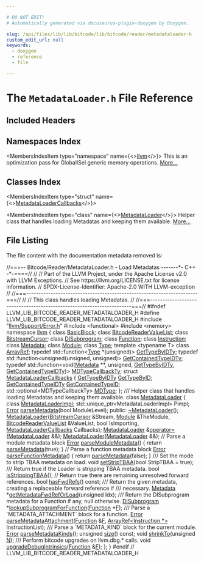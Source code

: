 ```yaml
---

# DO NOT EDIT!
# Automatically generated via docusaurus-plugin-doxygen by Doxygen.

slug: /api/files/lib/lib/bitcode/lib/bitcode/reader/metadataloader-h
custom_edit_url: null
keywords:
  - doxygen
  - reference
  - file

---
```





# The `MetadataLoader.h` File Reference

<DoxygenPage pluginConfig={pluginConfig}>



## Included Headers

<IncludesList>
<IncludesListItem
  filePath="llvm/Support/Error.h"
  permalink="/docs/api/files/include/include/llvm/include/llvm/support/error-h"
  isLocal="true" />
<IncludesListItem
  filePath="functional"
  permalink=""
  isLocal="false" />
<IncludesListItem
  filePath="memory"
  permalink=""
  isLocal="false" />
</IncludesList>

## Namespaces Index

<MembersIndex>

<MembersIndexItem
  type="namespace"
  name={<><a href="/docs/api/namespaces/llvm">llvm</a></>}>
This is an optimization pass for GlobalISel generic memory operations. <a href="/docs/api/namespaces/llvm/#details">More...</a>
</MembersIndexItem>

</MembersIndex>

## Classes Index

<MembersIndex>

<MembersIndexItem
  type="struct"
  name={<><a href="/docs/api/structs/llvm/metadataloadercallbacks">MetadataLoaderCallbacks</a></>}>
</MembersIndexItem>

<MembersIndexItem
  type="class"
  name={<><a href="/docs/api/classes/llvm/metadataloader">MetadataLoader</a></>}>
Helper class that handles loading Metadatas and keeping them available. <a href="/docs/api/classes/llvm/metadataloader/#details">More...</a>
</MembersIndexItem>

</MembersIndex>


## File Listing

The file content with the documentation metadata removed is:

<ProgramListing>

<Link id="l00001" /><CodeLine lineNumber="1"><Highlight kind="comment">//===-- Bitcode/Reader/MetadataLoader.h - Load Metadatas -------&#42;- C++ -&#42;-====//</Highlight><Highlight kind="normal"></Highlight></CodeLine>
<Link id="l00002" /><CodeLine lineNumber="2"><Highlight kind="normal"></Highlight><Highlight kind="comment">//</Highlight><Highlight kind="normal"></Highlight></CodeLine>
<Link id="l00003" /><CodeLine lineNumber="3"><Highlight kind="normal"></Highlight><Highlight kind="comment">// Part of the LLVM Project, under the Apache License v2.0 with LLVM Exceptions.</Highlight><Highlight kind="normal"></Highlight></CodeLine>
<Link id="l00004" /><CodeLine lineNumber="4"><Highlight kind="normal"></Highlight><Highlight kind="comment">// See https://llvm.org/LICENSE.txt for license information.</Highlight><Highlight kind="normal"></Highlight></CodeLine>
<Link id="l00005" /><CodeLine lineNumber="5"><Highlight kind="normal"></Highlight><Highlight kind="comment">// SPDX-License-Identifier: Apache-2.0 WITH LLVM-exception</Highlight><Highlight kind="normal"></Highlight></CodeLine>
<Link id="l00006" /><CodeLine lineNumber="6"><Highlight kind="normal"></Highlight><Highlight kind="comment">//</Highlight><Highlight kind="normal"></Highlight></CodeLine>
<Link id="l00007" /><CodeLine lineNumber="7"><Highlight kind="normal"></Highlight><Highlight kind="comment">//===----------------------------------------------------------------------===//</Highlight><Highlight kind="normal"></Highlight></CodeLine>
<Link id="l00008" /><CodeLine lineNumber="8"><Highlight kind="normal"></Highlight><Highlight kind="comment">//</Highlight><Highlight kind="normal"></Highlight></CodeLine>
<Link id="l00009" /><CodeLine lineNumber="9"><Highlight kind="normal"></Highlight><Highlight kind="comment">// This class handles loading Metadatas.</Highlight><Highlight kind="normal"></Highlight></CodeLine>
<Link id="l00010" /><CodeLine lineNumber="10"><Highlight kind="normal"></Highlight><Highlight kind="comment">//</Highlight><Highlight kind="normal"></Highlight></CodeLine>
<Link id="l00011" /><CodeLine lineNumber="11"><Highlight kind="normal"></Highlight><Highlight kind="comment">//===----------------------------------------------------------------------===//</Highlight><Highlight kind="normal"></Highlight></CodeLine>
<Link id="l00012" /><CodeLine lineNumber="12"><Highlight kind="normal"></Highlight></CodeLine>
<Link id="l00013" /><CodeLine lineNumber="13"><Highlight kind="normal"></Highlight><Highlight kind="preprocessor">#ifndef LLVM&#95;LIB&#95;BITCODE&#95;READER&#95;METADATALOADER&#95;H</Highlight><Highlight kind="normal"></Highlight></CodeLine>
<Link id="l00014" /><CodeLine lineNumber="14"><Highlight kind="normal"></Highlight><Highlight kind="preprocessor">#define LLVM&#95;LIB&#95;BITCODE&#95;READER&#95;METADATALOADER&#95;H</Highlight><Highlight kind="normal"></Highlight></CodeLine>
<Link id="l00015" /><CodeLine lineNumber="15"><Highlight kind="normal"></Highlight></CodeLine>
<Link id="l00016" /><CodeLine lineNumber="16"><Highlight kind="normal"></Highlight><Highlight kind="preprocessor">#include &quot;<a href="/docs/api/files/include/include/llvm/include/llvm/support/error-h">llvm/Support/Error.h</a>&quot;</Highlight><Highlight kind="normal"></Highlight></CodeLine>
<Link id="l00017" /><CodeLine lineNumber="17"><Highlight kind="normal"></Highlight></CodeLine>
<Link id="l00018" /><CodeLine lineNumber="18"><Highlight kind="normal"></Highlight><Highlight kind="preprocessor">#include &lt;functional&gt;</Highlight><Highlight kind="normal"></Highlight></CodeLine>
<Link id="l00019" /><CodeLine lineNumber="19"><Highlight kind="normal"></Highlight><Highlight kind="preprocessor">#include &lt;memory&gt;</Highlight><Highlight kind="normal"></Highlight></CodeLine>
<Link id="l00020" /><CodeLine lineNumber="20"><Highlight kind="normal"></Highlight></CodeLine>
<Link id="l00021" /><CodeLine lineNumber="21"><Highlight kind="normal"></Highlight><Highlight kind="keyword">namespace </Highlight><Highlight kind="normal"><a href="/docs/api/namespaces/llvm">llvm</a> &#123;</Highlight></CodeLine>
<Link id="l00022" /><CodeLine lineNumber="22"><Highlight kind="normal"></Highlight><Highlight kind="keyword">class </Highlight><Highlight kind="normal"><a href="/docs/api/classes/llvm/basicblock">BasicBlock</a>;</Highlight></CodeLine>
<Link id="l00023" /><CodeLine lineNumber="23"><Highlight kind="normal"></Highlight><Highlight kind="keyword">class </Highlight><Highlight kind="normal"><a href="/docs/api/classes/llvm/bitcodereadervaluelist">BitcodeReaderValueList</a>;</Highlight></CodeLine>
<Link id="l00024" /><CodeLine lineNumber="24"><Highlight kind="normal"></Highlight><Highlight kind="keyword">class </Highlight><Highlight kind="normal"><a href="/docs/api/classes/llvm/bitstreamcursor">BitstreamCursor</a>;</Highlight></CodeLine>
<Link id="l00025" /><CodeLine lineNumber="25"><Highlight kind="normal"></Highlight><Highlight kind="keyword">class </Highlight><Highlight kind="normal"><a href="/docs/api/classes/llvm/disubprogram">DISubprogram</a>;</Highlight></CodeLine>
<Link id="l00026" /><CodeLine lineNumber="26"><Highlight kind="normal"></Highlight><Highlight kind="keyword">class </Highlight><Highlight kind="normal"><a href="/docs/api/classes/llvm/function">Function</a>;</Highlight></CodeLine>
<Link id="l00027" /><CodeLine lineNumber="27"><Highlight kind="normal"></Highlight><Highlight kind="keyword">class </Highlight><Highlight kind="normal"><a href="/docs/api/classes/llvm/instruction">Instruction</a>;</Highlight></CodeLine>
<Link id="l00028" /><CodeLine lineNumber="28"><Highlight kind="normal"></Highlight><Highlight kind="keyword">class </Highlight><Highlight kind="normal"><a href="/docs/api/classes/llvm/metadata">Metadata</a>;</Highlight></CodeLine>
<Link id="l00029" /><CodeLine lineNumber="29"><Highlight kind="normal"></Highlight><Highlight kind="keyword">class </Highlight><Highlight kind="normal"><a href="/docs/api/classes/llvm/module">Module</a>;</Highlight></CodeLine>
<Link id="l00030" /><CodeLine lineNumber="30"><Highlight kind="normal"></Highlight><Highlight kind="keyword">class </Highlight><Highlight kind="normal"><a href="/docs/api/classes/llvm/type">Type</a>;</Highlight></CodeLine>
<Link id="l00031" /><CodeLine lineNumber="31"><Highlight kind="normal"></Highlight><Highlight kind="keyword">template</Highlight><Highlight kind="normal"> &lt;</Highlight><Highlight kind="keyword">typename</Highlight><Highlight kind="normal"> T&gt; </Highlight><Highlight kind="keyword">class </Highlight><Highlight kind="normal"><a href="/docs/api/classes/llvm/arrayref">ArrayRef</a>;</Highlight></CodeLine>
<Link id="l00032" /><CodeLine lineNumber="32"><Highlight kind="normal"></Highlight></CodeLine>
<Link id="l00033" /><CodeLine lineNumber="33"><Highlight kind="normal"></Highlight><Highlight kind="keyword">typedef</Highlight><Highlight kind="normal"> std::function&lt;<a href="/docs/api/classes/llvm/type">Type</a> &#42;(unsigned)&gt; <a href="/docs/api/namespaces/llvm/#a23ee5b485c4af83a105d5c878854b978">GetTypeByIDTy</a>;</Highlight></CodeLine>
<Link id="l00034" /><CodeLine lineNumber="34"><Highlight kind="normal"></Highlight></CodeLine>
<Link id="l00035" /><CodeLine lineNumber="35"><Highlight kind="normal"></Highlight><Highlight kind="keyword">typedef</Highlight><Highlight kind="normal"> std::function&lt;unsigned(</Highlight><Highlight kind="keywordtype">unsigned</Highlight><Highlight kind="normal">, </Highlight><Highlight kind="keywordtype">unsigned</Highlight><Highlight kind="normal">)&gt; <a href="/docs/api/namespaces/llvm/#a2d982bab8d9e6a32125c4365e4337a72">GetContainedTypeIDTy</a>;</Highlight></CodeLine>
<Link id="l00036" /><CodeLine lineNumber="36"><Highlight kind="normal"></Highlight></CodeLine>
<Link id="l00037" /><CodeLine lineNumber="37"><Highlight kind="normal"></Highlight><Highlight kind="keyword">typedef</Highlight><Highlight kind="normal"> std::function&lt;void(<a href="/docs/api/classes/llvm/metadata">Metadata</a> &#42;&#42;, </Highlight><Highlight kind="keywordtype">unsigned</Highlight><Highlight kind="normal">, <a href="/docs/api/namespaces/llvm/#a23ee5b485c4af83a105d5c878854b978">GetTypeByIDTy</a>,</Highlight></CodeLine>
<Link id="l00038" /><CodeLine lineNumber="38"><Highlight kind="normal">                           <a href="/docs/api/namespaces/llvm/#a2d982bab8d9e6a32125c4365e4337a72">GetContainedTypeIDTy</a>)&gt;</Highlight></CodeLine>
<Link id="l00039" /><CodeLine lineNumber="39"><Highlight kind="normal">    <a href="/docs/api/namespaces/llvm/#a6d3b05383acd6955e70097b03e895e4c">MDTypeCallbackTy</a>;</Highlight></CodeLine>
<Link id="l00040" /><CodeLine lineNumber="40"><Highlight kind="normal"></Highlight></CodeLine>
<Link id="l00041" /><CodeLine lineNumber="41" lineLink="/docs/api/structs/llvm/metadataloadercallbacks"><Highlight kind="normal"></Highlight><Highlight kind="keyword">struct </Highlight><Highlight kind="normal"><a href="/docs/api/structs/llvm/metadataloadercallbacks">MetadataLoaderCallbacks</a> &#123;</Highlight></CodeLine>
<Link id="l00042" /><CodeLine lineNumber="42" lineLink="/docs/api/structs/llvm/metadataloadercallbacks/#a663ddf4028885914ef71d4c745170b48"><Highlight kind="normal">  <a href="/docs/api/namespaces/llvm/#a23ee5b485c4af83a105d5c878854b978">GetTypeByIDTy</a> <a href="/docs/api/structs/llvm/metadataloadercallbacks/#a663ddf4028885914ef71d4c745170b48">GetTypeByID</a>;</Highlight></CodeLine>
<Link id="l00043" /><CodeLine lineNumber="43" lineLink="/docs/api/structs/llvm/metadataloadercallbacks/#a925adc88760eef05defdbcef5b5d2185"><Highlight kind="normal">  <a href="/docs/api/namespaces/llvm/#a2d982bab8d9e6a32125c4365e4337a72">GetContainedTypeIDTy</a> <a href="/docs/api/structs/llvm/metadataloadercallbacks/#a925adc88760eef05defdbcef5b5d2185">GetContainedTypeID</a>;</Highlight></CodeLine>
<Link id="l00044" /><CodeLine lineNumber="44" lineLink="/docs/api/structs/llvm/metadataloadercallbacks/#af23091446946b6dbc5152f92b895dfbb"><Highlight kind="normal">  std::optional&lt;MDTypeCallbackTy&gt; <a href="/docs/api/structs/llvm/metadataloadercallbacks/#af23091446946b6dbc5152f92b895dfbb">MDType</a>;</Highlight></CodeLine>
<Link id="l00045" /><CodeLine lineNumber="45"><Highlight kind="normal">&#125;;</Highlight></CodeLine>
<Link id="l00046" /><CodeLine lineNumber="46"><Highlight kind="normal"></Highlight><Highlight kind="comment"></Highlight></CodeLine>
<Link id="l00047" /><CodeLine lineNumber="47"><Highlight kind="comment">/// Helper class that handles loading Metadatas and keeping them available.</Highlight><Highlight kind="normal"></Highlight></CodeLine>
<Link id="l00048" /><CodeLine lineNumber="48" lineLink="/docs/api/classes/llvm/metadataloader"><Highlight kind="normal"></Highlight><Highlight kind="keyword">class </Highlight><Highlight kind="normal"><a href="/docs/api/classes/llvm/metadataloader/#a7663a50efd7b21f8483349b7e4d47408">MetadataLoader</a> &#123;</Highlight></CodeLine>
<Link id="l00049" /><CodeLine lineNumber="49"><Highlight kind="normal">  </Highlight><Highlight kind="keyword">class </Highlight><Highlight kind="normal"><a href="/docs/api/classes/metadataloader/metadataloaderimpl">MetadataLoaderImpl</a>;</Highlight></CodeLine>
<Link id="l00050" /><CodeLine lineNumber="50"><Highlight kind="normal">  std::unique&#95;ptr&lt;MetadataLoaderImpl&gt; Pimpl;</Highlight></CodeLine>
<Link id="l00051" /><CodeLine lineNumber="51"><Highlight kind="normal">  <a href="/docs/api/classes/llvm/error">Error</a> <a href="/docs/api/files/lib/lib/profiledata/sampleprofreader-cpp/#aee16ef63867cb58a1e046d39fb99e49f">parseMetadata</a>(</Highlight><Highlight kind="keywordtype">bool</Highlight><Highlight kind="normal"> ModuleLevel);</Highlight></CodeLine>
<Link id="l00052" /><CodeLine lineNumber="52"><Highlight kind="normal"></Highlight></CodeLine>
<Link id="l00053" /><CodeLine lineNumber="53"><Highlight kind="normal"></Highlight><Highlight kind="keyword">public</Highlight><Highlight kind="normal">:</Highlight></CodeLine>
<Link id="l00054" /><CodeLine lineNumber="54" lineLink="/docs/api/classes/llvm/metadataloader/#a0db417cf51f57ed1081e947f82d2db7e"><Highlight kind="normal">  <a href="/docs/api/classes/llvm/metadataloader/#a0db417cf51f57ed1081e947f82d2db7e">~MetadataLoader</a>();</Highlight></CodeLine>
<Link id="l00055" /><CodeLine lineNumber="55"><Highlight kind="normal">  <a href="/docs/api/classes/llvm/metadataloader/#a7663a50efd7b21f8483349b7e4d47408">MetadataLoader</a>(<a href="/docs/api/classes/llvm/bitstreamcursor">BitstreamCursor</a> &amp;Stream, <a href="/docs/api/classes/llvm/module">Module</a> &amp;TheModule,</Highlight></CodeLine>
<Link id="l00056" /><CodeLine lineNumber="56"><Highlight kind="normal">                 <a href="/docs/api/classes/llvm/bitcodereadervaluelist">BitcodeReaderValueList</a> &amp;ValueList, </Highlight><Highlight kind="keywordtype">bool</Highlight><Highlight kind="normal"> IsImporting,</Highlight></CodeLine>
<Link id="l00057" /><CodeLine lineNumber="57"><Highlight kind="normal">                 <a href="/docs/api/structs/llvm/metadataloadercallbacks">MetadataLoaderCallbacks</a> Callbacks);</Highlight></CodeLine>
<Link id="l00058" /><CodeLine lineNumber="58"><Highlight kind="normal">  <a href="/docs/api/classes/llvm/metadataloader/#a7663a50efd7b21f8483349b7e4d47408">MetadataLoader</a> &amp;<a href="/docs/api/classes/llvm/metadataloader/#aed2a56fc8179345f30225758db4f6adb">operator=</a>(<a href="/docs/api/classes/llvm/metadataloader/#a7663a50efd7b21f8483349b7e4d47408">MetadataLoader</a> &amp;&amp;);</Highlight></CodeLine>
<Link id="l00059" /><CodeLine lineNumber="59"><Highlight kind="normal">  <a href="/docs/api/classes/llvm/metadataloader/#a7663a50efd7b21f8483349b7e4d47408">MetadataLoader</a>(<a href="/docs/api/classes/llvm/metadataloader/#a7663a50efd7b21f8483349b7e4d47408">MetadataLoader</a> &amp;&amp;);</Highlight></CodeLine>
<Link id="l00060" /><CodeLine lineNumber="60"><Highlight kind="normal"></Highlight></CodeLine>
<Link id="l00061" /><CodeLine lineNumber="61"><Highlight kind="normal">  </Highlight><Highlight kind="comment">// Parse a module metadata block</Highlight><Highlight kind="normal"></Highlight></CodeLine>
<Link id="l00062" /><CodeLine lineNumber="62" lineLink="/docs/api/classes/llvm/metadataloader/#a9d55ca912c114ec1720fcaf32dd4360d"><Highlight kind="normal">  <a href="/docs/api/classes/llvm/error">Error</a> <a href="/docs/api/classes/llvm/metadataloader/#a9d55ca912c114ec1720fcaf32dd4360d">parseModuleMetadata</a>() &#123; </Highlight><Highlight kind="keywordflow">return</Highlight><Highlight kind="normal"> <a href="/docs/api/files/lib/lib/profiledata/sampleprofreader-cpp/#aee16ef63867cb58a1e046d39fb99e49f">parseMetadata</a>(</Highlight><Highlight kind="keyword">true</Highlight><Highlight kind="normal">); &#125;</Highlight></CodeLine>
<Link id="l00063" /><CodeLine lineNumber="63"><Highlight kind="normal"></Highlight></CodeLine>
<Link id="l00064" /><CodeLine lineNumber="64"><Highlight kind="normal">  </Highlight><Highlight kind="comment">// Parse a function metadata block</Highlight><Highlight kind="normal"></Highlight></CodeLine>
<Link id="l00065" /><CodeLine lineNumber="65" lineLink="/docs/api/classes/llvm/metadataloader/#a1d7b1e6efd2239f16d80d9eebf7cf721"><Highlight kind="normal">  <a href="/docs/api/classes/llvm/error">Error</a> <a href="/docs/api/classes/llvm/metadataloader/#a1d7b1e6efd2239f16d80d9eebf7cf721">parseFunctionMetadata</a>() &#123; </Highlight><Highlight kind="keywordflow">return</Highlight><Highlight kind="normal"> <a href="/docs/api/files/lib/lib/profiledata/sampleprofreader-cpp/#aee16ef63867cb58a1e046d39fb99e49f">parseMetadata</a>(</Highlight><Highlight kind="keyword">false</Highlight><Highlight kind="normal">); &#125;</Highlight></CodeLine>
<Link id="l00066" /><CodeLine lineNumber="66"><Highlight kind="normal"></Highlight><Highlight kind="comment"></Highlight></CodeLine>
<Link id="l00067" /><CodeLine lineNumber="67"><Highlight kind="comment">  /// Set the mode to strip TBAA metadata on load.</Highlight><Highlight kind="normal"></Highlight></CodeLine>
<Link id="l00068" /><CodeLine lineNumber="68"><Highlight kind="normal">  </Highlight><Highlight kind="keywordtype">void</Highlight><Highlight kind="normal"> <a href="/docs/api/classes/llvm/metadataloader/#a9da07a79d3a7382bc009dbee67218741">setStripTBAA</a>(</Highlight><Highlight kind="keywordtype">bool</Highlight><Highlight kind="normal"> StripTBAA = </Highlight><Highlight kind="keyword">true</Highlight><Highlight kind="normal">);</Highlight></CodeLine>
<Link id="l00069" /><CodeLine lineNumber="69"><Highlight kind="normal"></Highlight><Highlight kind="comment"></Highlight></CodeLine>
<Link id="l00070" /><CodeLine lineNumber="70"><Highlight kind="comment">  /// Return true if the Loader is stripping TBAA metadata.</Highlight><Highlight kind="normal"></Highlight></CodeLine>
<Link id="l00071" /><CodeLine lineNumber="71"><Highlight kind="normal">  </Highlight><Highlight kind="keywordtype">bool</Highlight><Highlight kind="normal"> <a href="/docs/api/classes/llvm/metadataloader/#aa7d19527d8359961ed5060235b112fad">isStrippingTBAA</a>();</Highlight></CodeLine>
<Link id="l00072" /><CodeLine lineNumber="72"><Highlight kind="normal"></Highlight></CodeLine>
<Link id="l00073" /><CodeLine lineNumber="73"><Highlight kind="normal">  </Highlight><Highlight kind="comment">// Return true there are remaining unresolved forward references.</Highlight><Highlight kind="normal"></Highlight></CodeLine>
<Link id="l00074" /><CodeLine lineNumber="74"><Highlight kind="normal">  </Highlight><Highlight kind="keywordtype">bool</Highlight><Highlight kind="normal"> <a href="/docs/api/classes/llvm/metadataloader/#afc84b9d84b7bac260ce37dae8a3107bf">hasFwdRefs</a>() </Highlight><Highlight kind="keyword">const</Highlight><Highlight kind="normal">;</Highlight></CodeLine>
<Link id="l00075" /><CodeLine lineNumber="75"><Highlight kind="normal"></Highlight><Highlight kind="comment"></Highlight></CodeLine>
<Link id="l00076" /><CodeLine lineNumber="76"><Highlight kind="comment">  /// Return the given metadata, creating a replaceable forward reference if</Highlight></CodeLine>
<Link id="l00077" /><CodeLine lineNumber="77"><Highlight kind="comment">  /// necessary.</Highlight><Highlight kind="normal"></Highlight></CodeLine>
<Link id="l00078" /><CodeLine lineNumber="78"><Highlight kind="normal">  <a href="/docs/api/classes/llvm/metadata">Metadata</a> &#42;<a href="/docs/api/classes/llvm/metadataloader/#a799cb501f821cc03e8dc95dea29d8787">getMetadataFwdRefOrLoad</a>(</Highlight><Highlight kind="keywordtype">unsigned</Highlight><Highlight kind="normal"> Idx);</Highlight></CodeLine>
<Link id="l00079" /><CodeLine lineNumber="79"><Highlight kind="normal"></Highlight><Highlight kind="comment"></Highlight></CodeLine>
<Link id="l00080" /><CodeLine lineNumber="80"><Highlight kind="comment">  /// Return the DISubprogram metadata for a Function if any, null otherwise.</Highlight><Highlight kind="normal"></Highlight></CodeLine>
<Link id="l00081" /><CodeLine lineNumber="81"><Highlight kind="normal">  <a href="/docs/api/classes/llvm/disubprogram">DISubprogram</a> &#42;<a href="/docs/api/classes/llvm/metadataloader/#abb386b970ebefd8a0e667b3574518f37">lookupSubprogramForFunction</a>(<a href="/docs/api/classes/llvm/function">Function</a> &#42;<a href="/docs/api/files/lib/lib/support/md5-cpp/#a96d73bbd7af15cb1fc38c3f4a3bd82e9">F</a>);</Highlight></CodeLine>
<Link id="l00082" /><CodeLine lineNumber="82"><Highlight kind="normal"></Highlight><Highlight kind="comment"></Highlight></CodeLine>
<Link id="l00083" /><CodeLine lineNumber="83"><Highlight kind="comment">  /// Parse a &#96;METADATA&#95;ATTACHMENT&#96; block for a function.</Highlight><Highlight kind="normal"></Highlight></CodeLine>
<Link id="l00084" /><CodeLine lineNumber="84"><Highlight kind="normal">  <a href="/docs/api/classes/llvm/error">Error</a> <a href="/docs/api/classes/llvm/metadataloader/#aaa3cb789f207276c40bd0b3f5830299d">parseMetadataAttachment</a>(<a href="/docs/api/classes/llvm/function">Function</a> &amp;<a href="/docs/api/files/lib/lib/support/md5-cpp/#a96d73bbd7af15cb1fc38c3f4a3bd82e9">F</a>,</Highlight></CodeLine>
<Link id="l00085" /><CodeLine lineNumber="85"><Highlight kind="normal">                                <a href="/docs/api/classes/llvm/arrayref">ArrayRef&lt;Instruction &#42;&gt;</a> InstructionList);</Highlight></CodeLine>
<Link id="l00086" /><CodeLine lineNumber="86"><Highlight kind="normal"></Highlight><Highlight kind="comment"></Highlight></CodeLine>
<Link id="l00087" /><CodeLine lineNumber="87"><Highlight kind="comment">  /// Parse a &#96;METADATA&#95;KIND&#96; block for the current module.</Highlight><Highlight kind="normal"></Highlight></CodeLine>
<Link id="l00088" /><CodeLine lineNumber="88"><Highlight kind="normal">  <a href="/docs/api/classes/llvm/error">Error</a> <a href="/docs/api/classes/llvm/metadataloader/#a8d082cb18ad061683df8f6e3dc1b0959">parseMetadataKinds</a>();</Highlight></CodeLine>
<Link id="l00089" /><CodeLine lineNumber="89"><Highlight kind="normal"></Highlight></CodeLine>
<Link id="l00090" /><CodeLine lineNumber="90"><Highlight kind="normal">  </Highlight><Highlight kind="keywordtype">unsigned</Highlight><Highlight kind="normal"> <a href="/docs/api/classes/llvm/metadataloader/#abe51816119ee4f37ac90a14ed8d97e3b">size</a>() </Highlight><Highlight kind="keyword">const</Highlight><Highlight kind="normal">;</Highlight></CodeLine>
<Link id="l00091" /><CodeLine lineNumber="91"><Highlight kind="normal">  </Highlight><Highlight kind="keywordtype">void</Highlight><Highlight kind="normal"> <a href="/docs/api/classes/llvm/metadataloader/#a88ddd0875b67b0b3af1dd5da677d3ae4">shrinkTo</a>(</Highlight><Highlight kind="keywordtype">unsigned</Highlight><Highlight kind="normal"> <a href="/docs/api/files/lib/lib/support/regcomp-c/#a0240ac851181b84ac374872dc5434ee4">N</a>);</Highlight></CodeLine>
<Link id="l00092" /><CodeLine lineNumber="92"><Highlight kind="normal"></Highlight><Highlight kind="comment"></Highlight></CodeLine>
<Link id="l00093" /><CodeLine lineNumber="93"><Highlight kind="comment">  /// Perform bitcode upgrades on llvm.dbg.&#42; calls.</Highlight><Highlight kind="normal"></Highlight></CodeLine>
<Link id="l00094" /><CodeLine lineNumber="94"><Highlight kind="normal">  </Highlight><Highlight kind="keywordtype">void</Highlight><Highlight kind="normal"> <a href="/docs/api/classes/llvm/metadataloader/#a820ffc587c59d62cf589b71d54bde022">upgradeDebugIntrinsics</a>(<a href="/docs/api/classes/llvm/function">Function</a> &amp;<a href="/docs/api/files/lib/lib/support/md5-cpp/#a96d73bbd7af15cb1fc38c3f4a3bd82e9">F</a>);</Highlight></CodeLine>
<Link id="l00095" /><CodeLine lineNumber="95"><Highlight kind="normal">&#125;;</Highlight></CodeLine>
<Link id="l00096" /><CodeLine lineNumber="96"><Highlight kind="normal">&#125;</Highlight></CodeLine>
<Link id="l00097" /><CodeLine lineNumber="97"><Highlight kind="normal"></Highlight></CodeLine>
<Link id="l00098" /><CodeLine lineNumber="98"><Highlight kind="normal"></Highlight><Highlight kind="preprocessor">#endif </Highlight><Highlight kind="comment">// LLVM&#95;LIB&#95;BITCODE&#95;READER&#95;METADATALOADER&#95;H</Highlight><Highlight kind="normal"></Highlight></CodeLine>

</ProgramListing>

</DoxygenPage>
